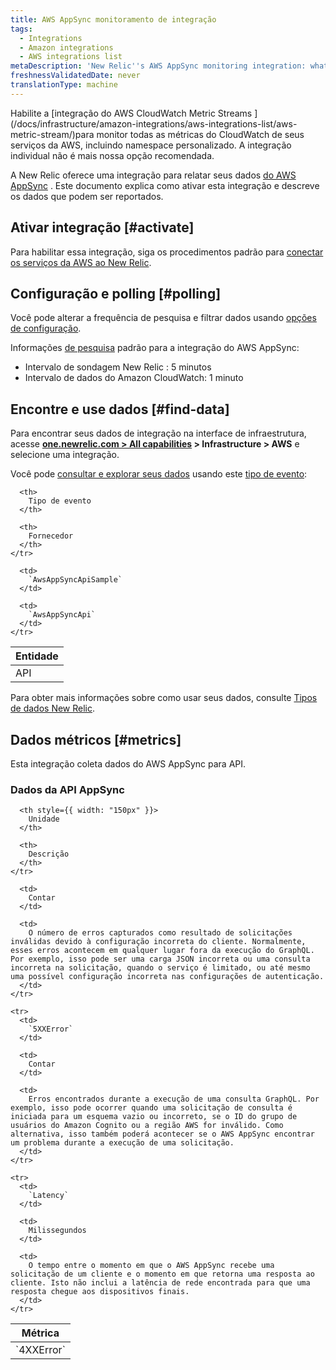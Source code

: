 ```yaml
---
title: AWS AppSync monitoramento de integração
tags:
  - Integrations
  - Amazon integrations
  - AWS integrations list
metaDescription: 'New Relic''s AWS AppSync monitoring integration: what data it reports, and how to enable it.'
freshnessValidatedDate: never
translationType: machine
---
```


<Callout variant="important">
  Habilite a [integração do AWS CloudWatch Metric Streams ](/docs/infrastructure/amazon-integrations/aws-integrations-list/aws-metric-stream/)para monitor todas as métricas do CloudWatch de seus serviços da AWS, incluindo namespace personalizado. A integração individual não é mais nossa opção recomendada.
</Callout>

A New Relic oferece uma integração para relatar seus dados [do AWS AppSync](https://aws.amazon.com/appsync/) . Este documento explica como ativar esta integração e descreve os dados que podem ser reportados.

## Ativar integração [#activate]

Para habilitar essa integração, siga os procedimentos padrão para [conectar os serviços da AWS ao New Relic](/docs/infrastructure/infrastructure-integrations/getting-started/connect-aws-integrations-infrastructure).

## Configuração e polling [#polling]

Você pode alterar a frequência de pesquisa e filtrar dados usando [opções de configuração](/docs/integrations/new-relic-integrations/getting-started/configure-polling-frequency-data-collection-cloud-integrations).

Informações [de pesquisa](/docs/infrastructure/amazon-integrations/aws-integrations-list/aws-polling-intervals-infrastructure-integrations) padrão para a integração do AWS AppSync:

* Intervalo de sondagem New Relic : 5 minutos
* Intervalo de dados do Amazon CloudWatch: 1 minuto

## Encontre e use dados [#find-data]

Para encontrar seus dados de integração na interface de infraestrutura, acesse <DNT>**[one.newrelic.com > All capabilities](https://one.newrelic.com/all-capabilities) > Infrastructure > AWS**</DNT> e selecione uma integração.

Você pode [consultar e explorar seus dados](/docs/using-new-relic/data/understand-data/query-new-relic-data) usando este [tipo de evento](/docs/data-apis/understand-data/new-relic-data-types/#event-data):

<table>
  <thead>
    <tr>
      <th>
        Entidade
      </th>

      <th>
        Tipo de evento
      </th>

      <th>
        Fornecedor
      </th>
    </tr>
  </thead>

  <tbody>
    <tr>
      <td>
        API
      </td>

      <td>
        `AwsAppSyncApiSample`
      </td>

      <td>
        `AwsAppSyncApi`
      </td>
    </tr>
  </tbody>
</table>

Para obter mais informações sobre como usar seus dados, consulte [Tipos de dados New Relic](/docs/telemetry-data-platform/understand-data/new-relic-data-types/).

## Dados métricos [#metrics]

Esta integração coleta dados do AWS AppSync para API.

### Dados da API AppSync

<table>
  <thead>
    <tr>
      <th style={{ width: "275px" }}>
        Métrica
      </th>

      <th style={{ width: "150px" }}>
        Unidade
      </th>

      <th>
        Descrição
      </th>
    </tr>
  </thead>

  <tbody>
    <tr>
      <td>
        `4XXError`
      </td>

      <td>
        Contar
      </td>

      <td>
        O número de erros capturados como resultado de solicitações inválidas devido à configuração incorreta do cliente. Normalmente, esses erros acontecem em qualquer lugar fora da execução do GraphQL. Por exemplo, isso pode ser uma carga JSON incorreta ou uma consulta incorreta na solicitação, quando o serviço é limitado, ou até mesmo uma possível configuração incorreta nas configurações de autenticação.
      </td>
    </tr>

    <tr>
      <td>
        `5XXError`
      </td>

      <td>
        Contar
      </td>

      <td>
        Erros encontrados durante a execução de uma consulta GraphQL. Por exemplo, isso pode ocorrer quando uma solicitação de consulta é iniciada para um esquema vazio ou incorreto, se o ID do grupo de usuários do Amazon Cognito ou a região AWS for inválido. Como alternativa, isso também poderá acontecer se o AWS AppSync encontrar um problema durante a execução de uma solicitação.
      </td>
    </tr>

    <tr>
      <td>
        `Latency`
      </td>

      <td>
        Milissegundos
      </td>

      <td>
        O tempo entre o momento em que o AWS AppSync recebe uma solicitação de um cliente e o momento em que retorna uma resposta ao cliente. Isto não inclui a latência de rede encontrada para que uma resposta chegue aos dispositivos finais.
      </td>
    </tr>
  </tbody>
</table>